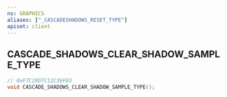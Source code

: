 ```yaml
---
ns: GRAPHICS
aliases: ["_CASCADESHADOWS_RESET_TYPE"]
apiset: client
---
```

## CASCADE_SHADOWS_CLEAR_SHADOW_SAMPLE_TYPE

```c
// 0xF7C29D7C12C36F03
void CASCADE_SHADOWS_CLEAR_SHADOW_SAMPLE_TYPE();
```